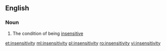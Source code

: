 ==English==

===Noun===
{{en-noun|-}}

# The condition of being [[insensitive]]

[[et:insensitivity]]
[[ml:insensitivity]]
[[pl:insensitivity]]
[[ro:insensitivity]]
[[vi:insensitivity]]